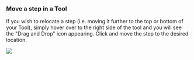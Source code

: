 ### Move a step in a Tool

If you wish to relocate a step (i.e. moving it further to the top or bottom of your Tool),
simply hover over to the right side of the tool and you will see the "Drag and Drop" icon appearing.
Click and move the step to the desired location.

  <Frame caption="Move a step in a Tool">
    <img src="/images/build-custom-tools/tool-step/move-a-step.png" />
  </Frame>